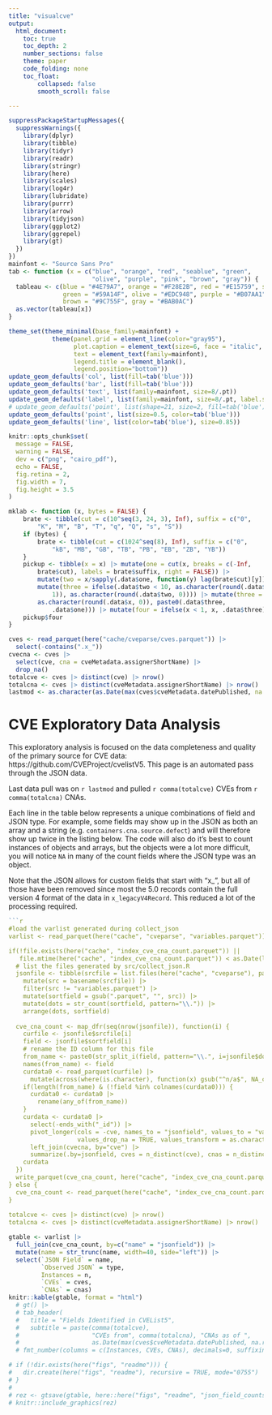```yaml
---
title: "visualcve"
output:
  html_document:
    toc: true
    toc_depth: 2
    number_sections: false
    theme: paper
    code_folding: none
    toc_float:
        collapsed: false
        smooth_scroll: false

---
```


```r
suppressPackageStartupMessages({
  suppressWarnings({
    library(dplyr)
    library(tibble)
    library(tidyr)
    library(readr)
    library(stringr)
    library(here)
    library(scales)
    library(log4r)
    library(lubridate)
    library(purrr)
    library(arrow)
    library(tidyjson)
    library(ggplot2)
    library(ggrepel)
    library(gt)
  })
})
mainfont <- "Source Sans Pro"
tab <- function (x = c("blue", "orange", "red", "seablue", "green", 
                       "olive", "purple", "pink", "brown", "gray")) {
  tableau <- c(blue = "#4E79A7", orange = "#F28E2B", red = "#E15759", seablue = "#76B7B2", 
               green = "#59A14F", olive = "#EDC948", purple = "#B07AA1", pink = "#FF9DA7", 
               brown = "#9C755F", gray = "#BAB0AC")
  as.vector(tableau[x])
}

theme_set(theme_minimal(base_family=mainfont) +
            theme(panel.grid = element_line(color="gray95"),
                  plot.caption = element_text(size=6, face = "italic", color="gray60"),
                  text = element_text(family=mainfont),
                  legend.title = element_blank(),
                  legend.position="bottom"))
update_geom_defaults('col', list(fill=tab('blue')))
update_geom_defaults('bar', list(fill=tab('blue')))
update_geom_defaults('text', list(family=mainfont, size=8/.pt))
update_geom_defaults('label', list(family=mainfont, size=8/.pt, label.size=NA))
# update_geom_defaults('point', list(shape=21, size=2, fill=tab('blue'), color='white'))
update_geom_defaults('point', list(size=0.5, color=tab('blue')))
update_geom_defaults('line', list(color=tab('blue'), size=0.85))

knitr::opts_chunk$set(
  message = FALSE,
  warning = FALSE, 
  dev = c("png", "cairo_pdf"),
  echo = FALSE,
  fig.retina = 2,
  fig.width = 7,
  fig.height = 3.5
)

```

```r
mklab <- function (x, bytes = FALSE) {
    brate <- tibble(cut = c(10^seq(3, 24, 3), Inf), suffix = c("0", 
        "K", "M", "B", "T", "q", "Q", "s", "S"))
    if (bytes) {
        brate <- tibble(cut = c(1024^seq(8), Inf), suffix = c("0", 
            "kB", "MB", "GB", "TB", "PB", "EB", "ZB", "YB"))
    }
    pickup <- tibble(x = x) |> mutate(one = cut(x, breaks = c(-Inf, 
        brate$cut), labels = brate$suffix, right = FALSE)) |> 
        mutate(two = x/sapply(.data$one, function(y) lag(brate$cut)[y])) |> 
        mutate(three = ifelse(.data$two < 10, as.character(round(.data$two, 
            1)), as.character(round(.data$two, 0)))) |> mutate(three = ifelse(is.na(.data$three), 
        as.character(round(.data$x, 0)), paste0(.data$three, 
            .data$one))) |> mutate(four = ifelse(x < 1, x, .data$three))
    pickup$four
}

cves <- read_parquet(here("cache/cveparse/cves.parquet")) |> 
  select(-contains(".x_"))
cvecna <- cves |> 
  select(cve, cna = cveMetadata.assignerShortName) |> 
  drop_na()
totalcve <- cves |> distinct(cve) |> nrow()
totalcna <- cves |> distinct(cveMetadata.assignerShortName) |> nrow()
lastmod <- as.character(as.Date(max(cves$cveMetadata.datePublished, na.rm = TRUE)))

```


# CVE Exploratory Data Analysis

This exploratory analysis is focused on the data completeness and quality of the primary source for CVE data: https://github.com/CVEProject/cvelistV5.  This page is an automated pass through the JSON data. 

Last data pull was on `r lastmod` and pulled `r comma(totalcve)` CVEs from `r comma(totalcna)` CNAs. 

Each line in the table below represents a unique combinations of field and JSON type. For example, some fields may show up in the JSON
as both an array and a string (e.g. `containers.cna.source.defect`) and will therefore show up twice in the listing below. The code will also do it's best to count instances of objects and arrays, but the objects were a lot more difficult, you will notice `NA` in many of the count fields where the JSON type was an object. 

Note that the JSON allows for custom fields that start with "x_", but all of those have been removed since most the 5.0 records contain the full version 4 format of the data in `x_legacyV4Record`. This reduced a lot of the processing required. 

```r
```r
#load the varlist generated during collect_json 
varlist <- read_parquet(here("cache", "cveparse", "variables.parquet")) 

if(!file.exists(here("cache", "index_cve_cna_count.parquet")) ||
   file.mtime(here("cache", "index_cve_cna_count.parquet")) < as.Date(lastmod)) {
  # list the files generated by src/collect_json.R
  jsonfile <- tibble(srcfile = list.files(here("cache", "cveparse"), pattern=".parquet$", full.names = TRUE)) |> 
    mutate(src = basename(srcfile)) |> 
    filter(src != "variables.parquet") |>
    mutate(sortfield = gsub(".parquet", "", src)) |> 
    mutate(dots = str_count(sortfield, pattern="\\.")) |> 
    arrange(dots, sortfield)
  
  cve_cna_count <- map_dfr(seq(nrow(jsonfile)), function(i) {
    curfile <- jsonfile$srcfile[i]
    field <- jsonfile$sortfield[i]
    # rename the ID column for this file
    from_name <- paste0(str_split_i(field, pattern="\\.", i=jsonfile$dots[i]+1), "_id")
    names(from_name) <- field
    curdata0 <- read_parquet(curfile) |> 
      mutate(across(where(is.character), function(x) gsub("^n/a$", NA_character_, x)))
    if(length(from_name) & (!field %in% colnames(curdata0))) {
      curdata0 <- curdata0 |> 
        rename(any_of(from_name))
    }
    curdata <- curdata0 |> 
      select(-ends_with("_id")) |> 
      pivot_longer(cols = -cve, names_to = "jsonfield", values_to = "value", 
                   values_drop_na = TRUE, values_transform = as.character) |>
      left_join(cvecna, by="cve") |> 
      summarize(.by=jsonfield, cves = n_distinct(cve), cnas = n_distinct(cna))
    curdata
  })
  write_parquet(cve_cna_count, here("cache", "index_cve_cna_count.parquet"))
} else {
  cve_cna_count <- read_parquet(here("cache", "index_cve_cna_count.parquet"))
}
  
totalcve <- cves |> distinct(cve) |> nrow()
totalcna <- cves |> distinct(cveMetadata.assignerShortName) |> nrow()
```


```r
gtable <- varlist |> 
  full_join(cve_cna_count, by=c("name" = "jsonfield")) |>
  mutate(name = str_trunc(name, width=40, side="left")) |> 
  select(`JSON Field` = name, 
         `Observed JSON` = type,
         Instances = n,
         `CVEs` = cves,
         `CNAs` = cnas) 
knitr::kable(gtable, format = "html")
  # gt() |> 
  # tab_header(
  #   title = "Fields Identified in CVEList5",
  #   subtitle = paste(comma(totalcve), 
  #                    "CVEs from", comma(totalcna), "CNAs as of ", 
  #                    as.Date(max(cves$cveMetadata.datePublished, na.rm = TRUE)))) |>
  # fmt_number(columns = c(Instances, CVEs, CNAs), decimals=0, suffixing = FALSE) 

# if (!dir.exists(here("figs", "readme"))) {
#   dir.create(here("figs", "readme"), recursive = TRUE, mode="0755")
# }
# 
# rez <- gtsave(gtable, here::here("figs", "readme", "json_field_counts.png"))
# knitr::include_graphics(rez)

```

